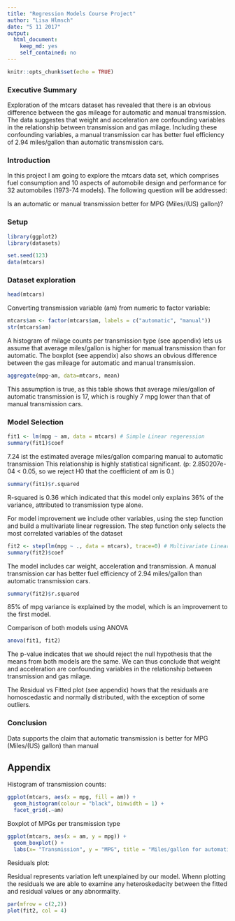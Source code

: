 ```yaml
---
title: "Regression Models Course Project"
author: "Lisa Hlmsch"
date: "5 11 2017"
output: 
  html_document: 
    keep_md: yes
    self_contained: no
---
```


```r
knitr::opts_chunk$set(echo = TRUE)
```

### Executive Summary
Exploration of the mtcars dataset has revealed that there is an obvious difference between the gas mileage for automatic and manual transmission.
The data suggestes that weight and acceleration are confounding variables in the relationship between transmission and gas milage.
Including these confounding variables, a manual transmission car has better fuel efficiency of 2.94 miles/gallon than automatic transmission cars. 

### Introduction
In this project I am going to explore the mtcars data set, which comprises fuel consumption and 10 aspects of automobile design and performance for 32 automobiles (1973-74 models).
The following question will be addressed:

Is an automatic or manual transmission better for MPG (Miles/(US) gallon)?


### Setup
```r
library(ggplot2) 
library(datasets) 

set.seed(123)
data(mtcars)
```

### Dataset exploration
```r
head(mtcars)
```

Converting transmission variable (am) from numeric to factor variable: 
```r
mtcars$am <- factor(mtcars$am, labels = c("automatic", "manual"))
str(mtcars$am)
```

A histogram of milage counts per transmission type (see appendix) lets us assume that average miles/gallon is higher for manual transmission than for automatic. The boxplot (see appendix) also shows an obvious difference between the gas mileage for automatic and manual transmission.

```r
aggregate(mpg~am, data=mtcars, mean)
```
This assumption is true, as this table shows that average miles/gallon of automatic transmission is 17, which is roughly 7 mpg lower than that of manual transmission cars.

### Model Selection
```r
fit1 <- lm(mpg ~ am, data = mtcars) # Simple Linear regeression
summary(fit1)$coef
```

7.24 ist the estimated average miles/gallon comparing manual to automatic transmission 
This relationship is highly statistical significant. (p: 2.850207e-04 < 0.05, so we reject H0 that the coefficient of am is 0.)
```r
summary(fit1)$r.squared
```
R-squared is 0.36 which indicated that this model only explains 36% of the variance, attributed to transmission type alone. 

For model improvement we include other variables, using the step function and build a multivariate linear regression.
The step function only selects the most correlated variables of the dataset

```r
fit2 <- step(lm(mpg ~ ., data = mtcars), trace=0) # Multivariate Linear Regression
summary(fit2)$coef
```
The model includes car weight, acceleration and transmission. A manual transmission car has better fuel efficiency of 2.94 miles/gallon than automatic transmission cars. 
```r
summary(fit2)$r.squared
```
85% of mpg variance is explained by the model, which is an improvement to the first model. 

Comparison of both models using ANOVA
```r
anova(fit1, fit2)
```

The p-value indicates that we should reject the null hypothesis that the means from both models are the same.
We can thus conclude that weight and acceleration are confounding variables in the relationship between transmission and gas milage.

The Residual vs Fitted plot (see appendix) hows that the residuals are homoscedastic and normally distributed, with the exception of some outliers.

### Conclusion
Data supports the claim that automatic transmission is better for MPG (Miles/(US) gallon) than manual


## Appendix

Histogram of transmission counts:
```r
ggplot(mtcars, aes(x = mpg, fill = am)) +
  geom_histogram(colour = "black", binwidth = 1) + 
  facet_grid(.~am)
```

Boxplot of MPGs per transmission type
```r
ggplot(mtcars, aes(x = am, y = mpg)) +
  geom_boxplot() + 
  labs(x= "Transmission", y = "MPG", title = "Miles/gallon for automatic and manual transimission")
```

Residuals plot:

Residual represents variation left unexplained by our model.
Whenn plotting the residuals we are able to examine any heteroskedacity between the fitted and residual values or any abnormality.

```r
par(mfrow = c(2,2))
plot(fit2, col = 4)
```